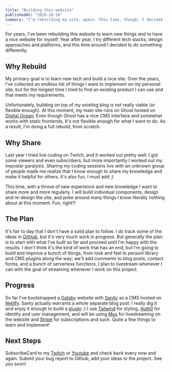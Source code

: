 ```yaml
---
title: "Building this website"
publishedAt: "2020-10-26"
summary: "I’m rebuilding my site, again. This time, though, I decided to do it in public and share what I do, how, and why."
---
```


For years, I've been rebuilding this website to learn new things and to have a nice website for myself. Year after year, I try different tech stacks, design approaches and platforms, and this time around I decided to do something differently.

## Why Rebuild

My primary goal is to learn new tech and build a nice site. Over the years, I've collected an endless list of things I want to implement on my personal site, but for the longest time I tried to find an existing product I can use and that meets my requirements.

Unfortunately, building on top of my existing blog is not really viable (or flexible enough). At this moment, my main site runs on Ghost hosted on [Digital Ocean](https://m.do.co/c/4c9e726c78a9). Even though Ghost has a nice CMS interface and somewhat works with static frontends, It's not flexible enough for what I want to do. As a result, I'm doing a full rebuild, from scratch.

## Why Share

Last year I tried live coding on Twitch, and it worked out pretty well. I got some viewers and even subscribers, but more importantly I worked out my imposter paralysis. Sharing my coding sessions live with an unknown group of people made me realize that I know enough to share my knowledge and make it helpful for others. It's also fun, I must add ;)

This time, with a throve of new experience and new knowledge I want to share more and more regularly. I will build individual components, design and re-design the site, and poke around many things I know literally nothing about at this moment. Fun, right?!

## The Plan

It's fair to day that I don't have a solid plan to follow. I do track some of the ideas in [GitHub](https://github.com/rosnovsky/sanity-gatsby-blog/projects/1), but it's very much work in progress. But generally the plan is to start with what I've built so far and proceed until I'm happy with the results. I don't think it's the kind of work that has an end, but I'm going to build and improve a bunch of things, from look and feel to personl library and CMS plugins along the way; we'll add comments to blog posts, contact forms, and a bunch of serverless functions. I plan to livestream whenever I can with the goal of streaming whenever I work on this project.

## Progress

So far I've bootstrapped a [Gatsby](https://gatsbyjs.com) website with [Sanity](https://sanity.io) as a CMS hosted on [Netlify](https://netlify.com). Santy actually warrants a whole separate blog post: I really dig it and enjoy it enough to build a [plugin](https://github.com/rosnovsky/sanity-plugin-autocomplete-tags) :) I use [Tailwind](https://tailwindcss.com) for styling, [Auth0](https://auth0.com) for identity and user management, and will be using [Mux](https://mux.com) for livestreaming on the website and [Stripe](https://stripe.com) for subscriptions and such. Quite a few things to learn and implement!

## Next Steps

SubscribeCard to my [Twitch](https://twitch.com/rosnovsky) or [Youtube](https://www.youtube.com/channel/UCApabnhvILEGN5EQjdhy1gA) and check back every now and again. Submit your bug report to Github, add your ideas to the project. See you soon!
